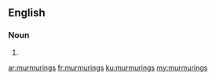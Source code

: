 ==English==

===Noun===
{{head|en|plural}}

# {{plural of|murmuring|lang=en}}

[[ar:murmurings]]
[[fr:murmurings]]
[[ku:murmurings]]
[[my:murmurings]]